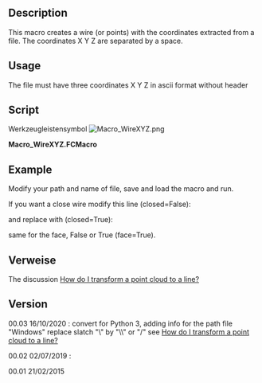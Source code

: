 <languages/>

<div lang="en" dir="ltr" class="mw-content-ltr">
{{Macro
|Name=WireXYZ
|Icon=Macro_WireXYZ.png
|Description=This macro creates a wire (or points) with the coordinates extracted from a file. The coordinates X Y Z are separated by a space.<br/>
{{ColoredText|(Command line, paste this complete macro in the Python console)}}.
|Author=Mario52
|Version=0.3
|Date=2020-10-16
|FCVersion=All
|Download=[https://wiki.freecad.org/images/0/0a/Macro_WireXYZ.png ToolBar Icon]
|SeeAlso=[[Macro_Dxf_To_Shape|Macro_Dxf_To_Shape]]
}}
</div>

<div lang="en" dir="ltr" class="mw-content-ltr">
==Description==
</div>

<div lang="en" dir="ltr" class="mw-content-ltr">
This macro creates a wire (or points) with the coordinates extracted from a file. The coordinates X Y Z are separated by a space.
</div> 

<div lang="en" dir="ltr" class="mw-content-ltr">
==Usage==
</div>

<div lang="en" dir="ltr" class="mw-content-ltr">
The file must have three coordinates X Y Z in ascii format without header
</div>

<div lang="en" dir="ltr" class="mw-content-ltr">
==Script==
</div>

Werkzeugleistensymbol [[Image:Macro_WireXYZ.png]]


'''Macro_WireXYZ.FCMacro'''

{{MacroCode|code=
# -*- coding: utf-8 -*-
from __future__ import unicode_literals
# created a wire with coordinate x y z separated (in the file without coma)
__title__= "Macro_WireXYZ"
__author__= "Mario52"
__date__= "2020/10/16"
__version__= "00.03"
##
#EX:
#0 0 0
#10 10 10
#15 20 25
#. . . .

from FreeCAD import Base
import Draft, Part

## path for Windows    : C:\yourPath\cloud.asc (create one error in Python (cause, the "\" is a command syntax in Python)
## replace "\" by "/"  result : C:/yourPath/cloud.asc 
## or replace the "\" by "\\" result : C:\\yourPath\\cloud.asc 

fichier = "C:\\yourPath\\cloud.asc"                          # path and name of file.txt

file = open(fichier, "r")                                  # open the file read
wire = []
X=Y=Z = 0.0

for ligne in file:
    coordinates = ligne.split()
    try:                                                        # for format PCD ignore the header
        X,Y,Z = coordinates                                     # separate the coordinates
#        Draft.makePoint(float(X),float(Y),float(Z))            # create points (uncomment for use)
        print(X," ",Y," ",Z)
        wire.append(FreeCAD.Vector(float(X),float(Y),float(Z))) # append the coordinates
    except Exception:
        None
file.close()
Draft.makeWire(wire,closed=False,face=False,support=None)   # create the wire open
#Draft.makeWire(wire,closed=True,face=False,support=None)   # create the wire closed (uncomment for use)

#Draft.makeBSpline(wire,closed=False,face=False,support=None)# create the BSpline open (uncomment for use)
#Draft.makeBSpline(wire,closed=True,face=False,support=None)# create the BSpline open (uncomment for use)

App.ActiveDocument.recompute()

}}


<div lang="en" dir="ltr" class="mw-content-ltr">
==Example==
</div>

{{Code|code=
0 240.42686 0

20 243.83054 0

40 247.33677 0

60 250.94702 0

80 254.66283 0

100 258.48575 0

...
}}
<div lang="en" dir="ltr" class="mw-content-ltr">
Modify your path and name of file, save and load the macro and run.
</div>

{{Code|code=
fichier = "C:\yourPath\cloud.asc"                          # path and name of file.txt

## path for Windows    : C:\yourPath\cloud.asc (create one error in Python (cause, the "\" is a command syntax in Python)
## replace "\" by "/"  result : C:/yourPath/cloud.asc 
## or replace the "\" by "\\" result : C:\\yourPath\\cloud.asc 

}}

<div lang="en" dir="ltr" class="mw-content-ltr">
If you want a close wire modify this line (closed=False):
</div>

{{Code|code=
Draft.makeWire(wire,closed=False,face=False,support=None)   # create the wire open
}}


<div lang="en" dir="ltr" class="mw-content-ltr">
and replace with (closed=True):
</div>

{{Code|code=
Draft.makeWire(wire,closed=True,face=False,support=None)   # create the wire closed
}}

<div lang="en" dir="ltr" class="mw-content-ltr">
same for the face, False or True (face=True).
</div>

<span id="Links"></span>
==Verweise==

<div lang="en" dir="ltr" class="mw-content-ltr">
The discussion [https://forum.freecad.org/viewtopic.php?f=3&t=7828 How do I transform a point cloud to a line?]
</div>

<div lang="en" dir="ltr" class="mw-content-ltr">
==Version==
</div>

<div lang="en" dir="ltr" class="mw-content-ltr">
00.03 16/10/2020 : convert for Python 3, adding info for the path file "Windows" replace slatch  "\" by "\\" or "/" see [https://forum.freecad.org/viewtopic.php?f=3&t=7828 How do I transform a point cloud to a line?]
</div>

<div lang="en" dir="ltr" class="mw-content-ltr">
00.02 02/07/2019 :
</div> 

<div lang="en" dir="ltr" class="mw-content-ltr">
00.01 21/02/2015
</div>